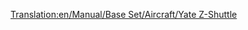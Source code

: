 [[Translation:en/Manual/Base Set/Aircraft/Yate Z-Shuttle]]

{{it/Manuale/Set base/Aeromobili/StatAeroplani|Name=Yate Z-Shuttle
|Image=[[File:en/Manual/Base Set/Aircraft/YateZ-Shuttle.png|Yate Z-Shuttle]]
|Costo=65.624
|Velocità=952
|Annuale=8.380
|Progettato=2017
|Vita=22
|Tipo=
|Capacità=85 passeggeri e 10 sacchi postali
|Riadattabile=
*95 sacchi postali
*48 casse di beni
*24 tonnellate di cibo, borse di valori o sacchi di oro/diamanti
|Descrizione=Aeroplano futuristico. Immaginario, apparentemente costruito da Yate/British Aerospace.
|Real-life=Velivolo immaginario, nessuna corrispondenza con la realtà.
}}





  

        

             

         